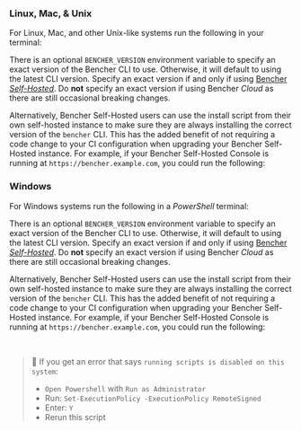 
### Linux, Mac, & Unix
For Linux, Mac, and other Unix-like systems run the following in your terminal:

<CliUnixScript />

There is an optional `BENCHER_VERSION` environment variable to specify an exact version of the Bencher CLI to use.
Otherwise, it will default to using the latest CLI version.
Specify an exact version if and only if using [Bencher *Self-Hosted*][bencher self hosted].
Do __not__ specify an exact version if using Bencher *Cloud* as there are still occasional breaking changes.

<CliUnixScriptVersion />

Alternatively, Bencher Self-Hosted users can use the install script from their own self-hosted instance
to make sure they are always installing the correct version of the `bencher` CLI.
This has the added benefit of not requiring a code change to your CI configuration when upgrading your Bencher Self-Hosted instance.
For example, if your Bencher Self-Hosted Console is running at `https://bencher.example.com`,
you could run the following:

<CliUnixSelfHosted />

### Windows
For Windows systems run the following in a _PowerShell_ terminal:

<CliWindowsScript />

There is an optional `BENCHER_VERSION` environment variable to specify an exact version of the Bencher CLI to use.
Otherwise, it will default to using the latest CLI version.
Specify an exact version if and only if using [Bencher *Self-Hosted*][bencher self hosted].
Do __not__ specify an exact version if using Bencher *Cloud* as there are still occasional breaking changes.

<CliWindowsScriptVersion />

Alternatively, Bencher Self-Hosted users can use the install script from their own self-hosted instance
to make sure they are always installing the correct version of the `bencher` CLI.
This has the added benefit of not requiring a code change to your CI configuration when upgrading your Bencher Self-Hosted instance.
For example, if your Bencher Self-Hosted Console is running at `https://bencher.example.com`,
you could run the following:

<CliWindowsSelfHosted />

<br />

> 🐰 If you get an error that says `running scripts is disabled on this system`:
> - `Open Powershell` with `Run as Administrator`
> - Run: `Set-ExecutionPolicy -ExecutionPolicy RemoteSigned`
> - Enter: `Y`
> - Rerun this script

[bencher self hosted]: /docs/explanation/bencher-self-hosted/